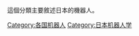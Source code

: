 這個分類主要敘述日本的機器人。

{{commonscat|Robotics in Japan}}

[[Category:各国机器人|Category:各国机器人]]
[[Category:日本机器人学|Category:日本机器人学]]